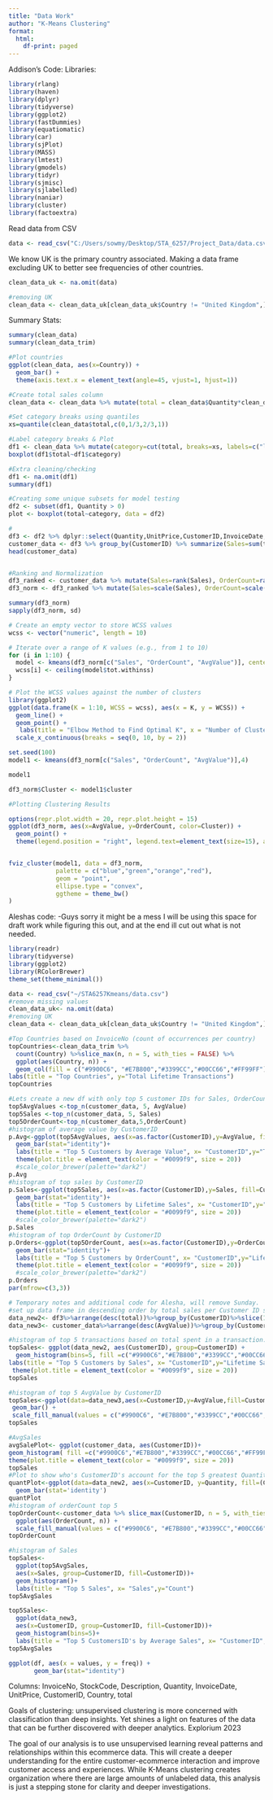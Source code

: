 ```yaml
---
title: "Data Work"
author: "K-Means Clustering"
format: 
  html:
    df-print: paged
---
```


Addison's Code: Libraries:

```r
library(rlang)
library(haven)
library(dplyr)
library(tidyverse)
library(ggplot2)
library(fastDummies)
library(equatiomatic)
library(car)
library(sjPlot)
library(MASS)
library(lmtest)
library(gmodels)
library(tidyr)
library(sjmisc)
library(sjlabelled)
library(naniar)
library(cluster)
library(factoextra)
```

Read data from CSV

```r
data <- read_csv("C:/Users/sowmy/Desktop/STA_6257/Project_Data/data.csv")

```

We know UK is the primary country associated. Making a data frame excluding UK to better see frequencies of other countries.

```r
clean_data_uk <- na.omit(data)

#removing UK
clean_data <- clean_data_uk[clean_data_uk$Country != "United Kingdom",]
```

Summary Stats:

```r
summary(clean_data)
summary(clean_data_trim)

#Plot countries
ggplot(clean_data, aes(x=Country)) +
  geom_bar() +
  theme(axis.text.x = element_text(angle=45, vjust=1, hjust=1))

#Create total sales column
clean_data <- clean_data %>% mutate(total = clean_data$Quantity*clean_data$UnitPrice)

#Set category breaks using quantiles
xs=quantile(clean_data$total,c(0,1/3,2/3,1))

#Label category breaks & Plot
df1 <- clean_data %>% mutate(category=cut(total, breaks=xs, labels=c("low","middle","high"),include.lowest = TRUE))
boxplot(df1$total~df1$category)

#Extra cleaning/checking
df1 <- na.omit(df1)
summary(df1)

#Creating some unique subsets for model testing
df2 <- subset(df1, Quantity > 0)
plot <- boxplot(total~category, data = df2)

#
df3 <- df2 %>% dplyr::select(Quantity,UnitPrice,CustomerID,InvoiceDate,total)
customer_data <- df3 %>% group_by(CustomerID) %>% summarize(Sales=sum(total), OrderCount=length(unique(InvoiceDate))) %>% mutate(AvgValue=Sales/OrderCount)
head(customer_data)


#Ranking and Normalization
df3_ranked <- customer_data %>% mutate(Sales=rank(Sales), OrderCount=rank(OrderCount, ties.method = "first"), AvgValue=rank(AvgValue))
df3_norm <- df3_ranked %>% mutate(Sales=scale(Sales), OrderCount=scale(OrderCount), AvgValue=scale(AvgValue))

summary(df3_norm)
sapply(df3_norm, sd)

# Create an empty vector to store WCSS values
wcss <- vector("numeric", length = 10)

# Iterate over a range of K values (e.g., from 1 to 10)
for (i in 1:10) {
  model <- kmeans(df3_norm[c("Sales", "OrderCount", "AvgValue")], centers = i, nstart = 10)
  wcss[i] <- ceiling(model$tot.withinss)
}

# Plot the WCSS values against the number of clusters
library(ggplot2)
ggplot(data.frame(K = 1:10, WCSS = wcss), aes(x = K, y = WCSS)) +
  geom_line() +
  geom_point() +
   labs(title = "Elbow Method to Find Optimal K", x = "Number of Clusters (K)", y = "Within-Cluster-Sum-of-Squares (WCSS)") +
  scale_x_continuous(breaks = seq(0, 10, by = 2))
```

```r
set.seed(100)
model1 <- kmeans(df3_norm[c("Sales", "OrderCount", "AvgValue")],4)

model1

df3_norm$Cluster <- model1$cluster
```

```r
#Plotting Clustering Results

options(repr.plot.width = 20, repr.plot.height = 15)
ggplot(df3_norm, aes(x=AvgValue, y=OrderCount, color=Cluster)) + 
  geom_point() + 
  theme(legend.position = "right", legend.text=element_text(size=15), axis.title = element_text(size = 10))


fviz_cluster(model1, data = df3_norm,
             palette = c("blue","green","orange","red"),
             geom = "point",
             ellipse.type = "convex",
             ggtheme = theme_bw()
)
```

Aleshas code: -Guys sorry it might be a mess I will be using this space for draft work while figuring this out, and at the end ill cut out what is not needed.

```r
library(readr)
library(tidyverse)
library(ggplot2)
library(RColorBrewer)
theme_set(theme_minimal())

data <- read_csv("~/STA6257Kmeans/data.csv")
#remove missing values
clean_data_uk<- na.omit(data)
#removing UK
clean_data <- clean_data_uk[clean_data_uk$Country != "United Kingdom",]

#Top Countries based on InvoiceNo (count of occurrences per country)
topCountries<-clean_data_trim %>%
  count(Country) %>%slice_max(n, n = 5, with_ties = FALSE) %>% 
  ggplot(aes(Country, n)) + 
  geom_col(fill = c("#9900C6", "#E7B800","#3399CC","#00CC66","#FF99FF"))+ 
labs(title = "Top Countries", y="Total Lifetime Transactions")
topCountries

#Lets create a new df with only top 5 customer IDs for Sales, OrderCount, and AvgValue, they may not be all be the same
top5AvgValues <-top_n(customer_data, 5, AvgValue)  
top5Sales <-top_n(customer_data, 5, Sales)
top5OrderCount<-top_n(customer_data,5,OrderCount)
#histogram of average value by CustomerID
p.Avg<-ggplot(top5AvgValues, aes(x=as.factor(CustomerID),y=AvgValue, fill=CustomerID))+ 
  geom_bar(stat="identity")+
  labs(title = "Top 5 Customers by Average Value", x= "CustomerID",y="Total Average Sales")+
  theme(plot.title = element_text(color = "#0099f9", size = 20))
  #scale_color_brewer(palette="dark2")
p.Avg
#histogram of top sales by CustomerID
p.Sales<-ggplot(top5Sales, aes(x=as.factor(CustomerID),y=Sales, fill=CustomerID))+ 
  geom_bar(stat="identity")+
  labs(title = "Top 5 Customers by Lifetime Sales", x= "CustomerID",y="Lifetime Customer Sales")+
  theme(plot.title = element_text(color = "#0099f9", size = 20))
  #scale_color_brewer(palette="dark2")
p.Sales
#histogram of top OrderCount by CustomerID
p.Orders<-ggplot(top5OrderCount, aes(x=as.factor(CustomerID),y=OrderCount, fill=CustomerID))+ 
  geom_bar(stat="identity")+
  labs(title = "Top 5 Customers by OrderCount", x= "CustomerID",y="Lifetime Order Totals")+
  theme(plot.title = element_text(color = "#0099f9", size = 20))
  #scale_color_brewer(palette="dark2")
p.Orders
par(mfrow=c(3,3))


```

```r
# Temporary notes and additional code for Alesha, will remove Sunday.
#set up data frame in descending order by total sales per Customer ID selecting top 5 values
data_new2<- df3%>%arrange(desc(total))%>%group_by(CustomerID)%>%slice(1:5)
data_new3<- customer_data%>%arrange(desc(AvgValue))%>%group_by(CustomerID)%>%slice(1:5)

#histogram of top 5 transactions based on total spent in a transaction.
topSales<- ggplot(data_new2, aes(CustomerID), group=CustomerID) + 
  geom_histogram(bins=5, fill =c("#9900C6","#E7B800","#3399CC","#00CC66","#FF99FF"))+
labs(title = "Top 5 Customers by Sales", x= "CustomerID",y="Lifetime Sales Total")+
 theme(plot.title = element_text(color = "#0099f9", size = 20))
topSales

#histogram of top 5 AvgValue by CustomerID
topSales<-ggplot(data=data_new3,aes(x=CustomerID,y=AvgValue,fill=CustomerID))+
 geom_bar() +
 scale_fill_manual(values = c("#9900C6", "#E7B800","#3399CC","#00CC66","#FF99FF"))
topSales

#AvgSales
avgSalePlot<- ggplot(customer_data, aes(CustomerID))+
geom_histogram( fill =c("#9900C6","#E7B800","#3399CC","#00CC66","#FF99FF"))+
theme(plot.title = element_text(color = "#0099f9", size = 20))
topSales
#Plot to show who's CustomerID's account for the top 5 greatest Quantity of items in a transaction. Not correct, data_new2 should be selecting top 5 in descending order
quantPlot<-ggplot(data=data_new2, aes(x=CustomerID, y=Quantity, fill=(CustomerID), group=CustomerID))+
  geom_bar(stat='identity')
quantPlot
#histogram of orderCount top 5
topOrderCount<-customer_data %>% slice_max(CustomerID, n = 5, with_ties = FALSE) %>%
  ggplot(aes(OrderCount, n)) + 
  scale_fill_manual(values = c("#9900C6", "#E7B800","#3399CC","#00CC66","#FF99FF"))
topOrderCount

#histogram of Sales
topSales<-
  ggplot(top5AvgSales, 
  aes(x=Sales, group=CustomerID, fill=CustomerID))+
  geom_histogram()+
  labs(title = "Top 5 Sales", x= "Sales",y="Count")
top5AvgSales

top5Sales<-
  ggplot(data_new3, 
  aes(x=CustomerID, group=CustomerID, fill=CustomerID))+
  geom_histogram(bins=5)+
  labs(title = "Top 5 CustomersID's by Average Sales", x= "CustomerID",y="Average Sales")
top5AvgSales

ggplot(df, aes(x = values, y = freq)) +
       geom_bar(stat="identity")
```

Columns: InvoiceNo, StockCode, Description, Quantity, InvoiceDate, UnitPrice, CustomerID, Country, total

Goals of clustering: unsupervised clustering is more concerned with classification than deep insights. Yet shines a light on features of the data that can be further discovered with deeper analytics. Explorium 2023

The goal of our analysis is to use unsupervised learning reveal patterns and relationships within this ecommerce data. This will create a deeper understanding for the entire customer-ecommerce interaction and improve customer access and experiences. While K-Means clustering creates organization where there are large amounts of unlabeled data, this analysis is just a stepping stone for clarity and deeper investigations.
